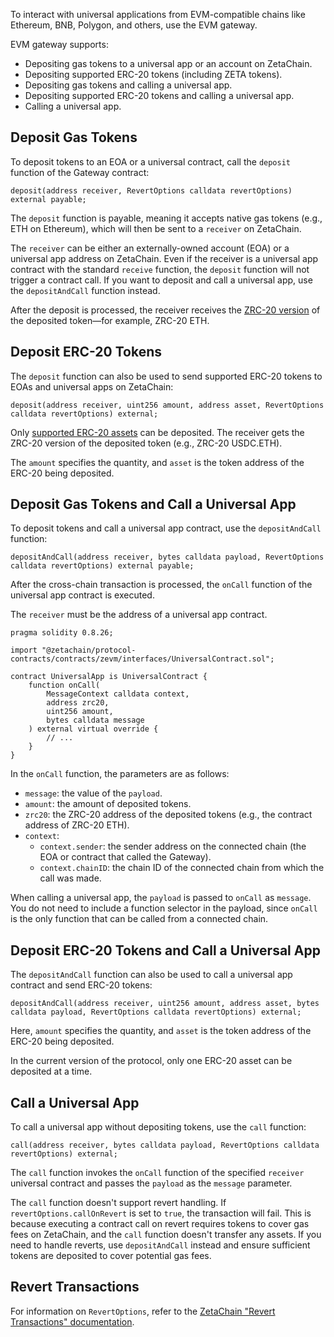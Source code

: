 To interact with universal applications from EVM-compatible chains like
Ethereum, BNB, Polygon, and others, use the EVM gateway.

EVM gateway supports:

- Depositing gas tokens to a universal app or an account on ZetaChain.
- Depositing supported ERC-20 tokens (including ZETA tokens).
- Depositing gas tokens and calling a universal app.
- Depositing supported ERC-20 tokens and calling a universal app.
- Calling a universal app.

## Deposit Gas Tokens

To deposit tokens to an EOA or a universal contract, call the `deposit` function
of the Gateway contract:

```solidity
deposit(address receiver, RevertOptions calldata revertOptions) external payable;
```

The `deposit` function is payable, meaning it accepts native gas tokens (e.g.,
ETH on Ethereum), which will then be sent to a `receiver` on ZetaChain.

The `receiver` can be either an externally-owned account (EOA) or a universal
app address on ZetaChain. Even if the receiver is a universal app contract with
the standard `receive` function, the `deposit` function will not trigger a
contract call. If you want to deposit and call a universal app, use the
`depositAndCall` function instead.

After the deposit is processed, the receiver receives the [ZRC-20
version](/developers/tokens/zrc20) of the deposited token—for example, ZRC-20
ETH.

## Deposit ERC-20 Tokens

The `deposit` function can also be used to send supported ERC-20 tokens to EOAs
and universal apps on ZetaChain:

```solidity
deposit(address receiver, uint256 amount, address asset, RevertOptions calldata revertOptions) external;
```

Only [supported ERC-20 assets](/developers/tokens/zrc20) can be deposited. The
receiver gets the ZRC-20 version of the deposited token (e.g., ZRC-20 USDC.ETH).

The `amount` specifies the quantity, and `asset` is the token address of the
ERC-20 being deposited.

## Deposit Gas Tokens and Call a Universal App

To deposit tokens and call a universal app contract, use the `depositAndCall`
function:

```solidity
depositAndCall(address receiver, bytes calldata payload, RevertOptions calldata revertOptions) external payable;
```

After the cross-chain transaction is processed, the `onCall` function of the
universal app contract is executed.

The `receiver` must be the address of a universal app contract.

```solidity
pragma solidity 0.8.26;

import "@zetachain/protocol-contracts/contracts/zevm/interfaces/UniversalContract.sol";

contract UniversalApp is UniversalContract {
    function onCall(
        MessageContext calldata context,
        address zrc20,
        uint256 amount,
        bytes calldata message
    ) external virtual override {
        // ...
    }
}
```

In the `onCall` function, the parameters are as follows:

- `message`: the value of the `payload`.
- `amount`: the amount of deposited tokens.
- `zrc20`: the ZRC-20 address of the deposited tokens (e.g., the contract
  address of ZRC-20 ETH).
- `context`:
  - `context.sender`: the sender address on the connected chain (the EOA or
    contract that called the Gateway).
  - `context.chainID`: the chain ID of the connected chain from which the call
    was made.

When calling a universal app, the `payload` is passed to `onCall` as `message`.
You do not need to include a function selector in the payload, since `onCall` is
the only function that can be called from a connected chain.

## Deposit ERC-20 Tokens and Call a Universal App

The `depositAndCall` function can also be used to call a universal app contract
and send ERC-20 tokens:

```solidity
depositAndCall(address receiver, uint256 amount, address asset, bytes calldata payload, RevertOptions calldata revertOptions) external;
```

Here, `amount` specifies the quantity, and `asset` is the token address of the
ERC-20 being deposited.

In the current version of the protocol, only one ERC-20 asset can be deposited
at a time.

## Call a Universal App

To call a universal app without depositing tokens, use the `call` function:

```solidity
call(address receiver, bytes calldata payload, RevertOptions calldata revertOptions) external;
```

The `call` function invokes the `onCall` function of the specified `receiver`
universal contract and passes the `payload` as the `message` parameter.

The `call` function doesn't support revert handling. If
`revertOptions.callOnRevert` is set to `true`, the transaction will fail. This
is because executing a contract call on revert requires tokens to cover gas fees
on ZetaChain, and the `call` function doesn't transfer any assets. If you need
to handle reverts, use `depositAndCall` instead and ensure sufficient tokens are
deposited to cover potential gas fees.

## Revert Transactions

For information on `RevertOptions`, refer to the [ZetaChain "Revert
Transactions" documentation](/developers/chains/zetachain#revert-transactions).
